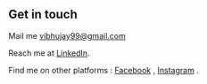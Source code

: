 ## Get in touch

Mail me vibhujay99@gmail.com

Reach me at [LinkedIn](https://www.linkedin.com/in/vibhu-jayawardane-a4242a218/).

Find me on other platforms : [Facebook](https://www.facebook.com/uxas.darkseid.332) , [Instagram](https://www.instagram.com/_vibhujay99_/) .

